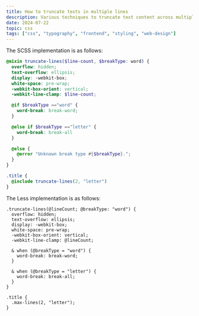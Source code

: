 ```yaml
---
title: How to truncate texts in multiple lines
description: Various techniques to truncate text content across multiple lines with CSS.
date: 2024-07-22
topic: css
tags: ["css", "typography", "frontend", "styling", "web-design"]
---
```


The SCSS implementation is as follows:

```scss
@mixin truncate-lines($line-count, $breakType: word) {
  overflow: hidden;
  text-overflow: ellipsis;
  display: -webkit-box;
  white-space: pre-wrap;
  -webkit-box-orient: vertical;
  -webkit-line-clamp: $line-count;

  @if $breakType =="word" {
    word-break: break-word;
  }

  @else if $breakType =="letter" {
    word-break: break-all
  }

  @else {
    @error "Unknown break type #{$breakType}.";
  }
}

.title {
  @include truncate-lines(2, "letter")
}
```

The Less implementation is as follows:

```less
.truncate-lines(@lineCount; @breakType: "word") {
  overflow: hidden;
  text-overflow: ellipsis;
  display: -webkit-box;
  white-space: pre-wrap;
  -webkit-box-orient: vertical;
  -webkit-line-clamp: @lineCount;

  & when (@breakType = "word") {
    word-break: break-word;
  }

  & when (@breakType = "letter") {
    word-break: break-all;
  }
}

.title {
  .max-lines(2, "letter");
}
```